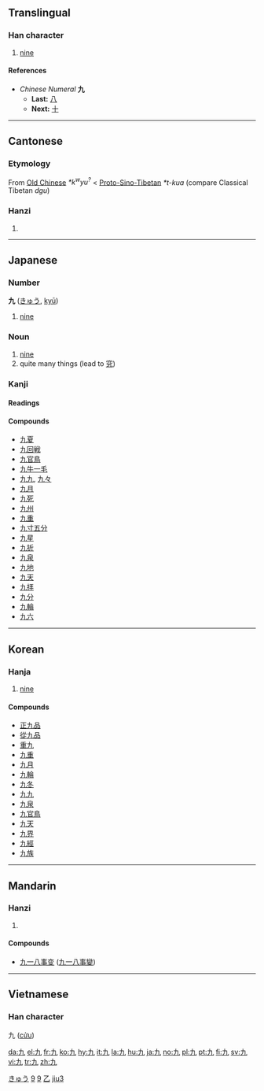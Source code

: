 {{see|玖}}<!-- may be replaced by zh-forms -->
{{rfc|Etymology as level 2 header}}
==Translingual==
{{stroke order|strokes=2}}
{{stroke order|type=animate}}

===Han character===
{{Han char|rn=5|rad=乙|as=01|sn=2|four=4001<sub>7</sub>|canj=大弓 (KN)}}
# [[nine]]

====References====
{{Han ref|kx=0083.190|dkj=00167|dj=0168.020|hdz=10048.050|uh=4E5D|ud=20061|bh=A445|bd=42053}}

*''Chinese Numeral'' '''九'''
**'''Last:''' [[八]]
**'''Next:''' [[十]]

----

==Cantonese==
===Etymology===

From [[Old Chinese]] ''*k<sup>w</sup>yu<sup>?</sup>'' < [[Proto-Sino-Tibetan]] ''*t-kua'' (compare Classical Tibetan ''dgu'')

===Hanzi===
{{yue-hanzi|jyut=|y=gau2}}
# {{defn|Cantonese}}

----
==Japanese==
===Number===
'''九''' ([[きゅう]], [[kyū]])
# [[nine]]
===Noun===
{{ja-noun|k|hira=きゅう|rom=kyū}}
# [[nine]]
# quite many things (lead to [[究]])
===Kanji===
{{ja-kanji|grade=1|rs=乙01}}
====Readings====
{{ja-readings|on=[[きゅう]] (''kyū''), [[く]] (''ku'')|kun=[[ここの]] (''kokono''), [[ここのつ]] ([[九つ]], ''kokonotsu'')|nanori=[[いちじく]] (''ichijiku''), [[いちのく]] (''ichinoku''), [[この]] (''kono''), [[ひさし]] (''hisashi'')}}
====Compounds====
*[[九夏]]
*[[九回戦]]
*[[九官鳥]]
*[[九牛一毛]]
*[[九九]], [[九々]]
*[[九月]]
*[[九死]]
*[[九州]]
*[[九重]]
*[[九寸五分]]
*[[九星]]
*[[九折]]
*[[九泉]]
*[[九地]]
*[[九天]]
*[[九拝]]
*[[九分]]
*[[九輪]]
*[[九六]]
[[Category:1000 Japanese basic words|きゅう]]
[[Category:Japanese numbers|9]]
----

==Korean==

===Hanja===
{{ko-hanja|hangeul=구|rv=gu|mr=ku|y=kwu|eumhun=아홉|ehrv=ahop|ehmr=ahop|ehy=ahop}}
# [[nine]]
[[Category:Korean numbers|9]]
====Compounds====
*[[正九品]]
*[[從九品]]
*[[重九]]
*[[九重]]
*[[九月]]
*[[九輪]]
*[[九冬]]
*[[九九]]
*[[九泉]]
*[[九官鳥]]
*[[九天]]
*[[九界]]
*[[九經]]
*[[九族]]

----

==Mandarin==

===Hanzi===
{{cmn-hanzi|pin=[[jiǔ]] ([[jiu3]]), [[xiǎng]] ([[xiang3]]), [[xiàng]] ([[xiang4]])|wg=chiu<sup>3</sup>, hsiang<sup>3</sup>, hsiang<sup>4</sup>}}
# {{defn|Mandarin}}

====Compounds====
{{top2}}
*[[九一八事变]] ([[九一八事变|九一八事變]])
{{mid2}}
{{bottom}}

[[Category:zh-tw:Numbers|乙]]
[[Category:zh-cn:Numbers|jiu3]]

----

==Vietnamese==
===Han character===
九 ([[cửu]])

[[da:九]]
[[el:九]]
[[fr:九]]
[[ko:九]]
[[hy:九]]
[[it:九]]
[[la:九]]
[[hu:九]]
[[ja:九]]
[[no:九]]
[[pl:九]]
[[pt:九]]
[[fi:九]]
[[sv:九]]
[[vi:九]]
[[tr:九]]
[[zh:九]]